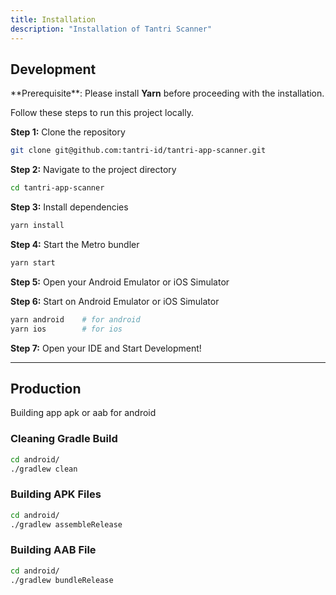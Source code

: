 ```yaml
---
title: Installation
description: "Installation of Tantri Scanner"
---
```


## Development

<Info>
  **Prerequisite**: Please install <b>Yarn</b>
  before proceeding with the installation.
</Info>

Follow these steps to run this project locally.

<b>Step 1:</b> Clone the repository

```bash
git clone git@github.com:tantri-id/tantri-app-scanner.git
```

<b>Step 2:</b> Navigate to the project directory

```bash
cd tantri-app-scanner
```

<b>Step 3:</b> Install dependencies

```bash
yarn install
```

<b>Step 4:</b> Start the Metro bundler

```bash
yarn start
```

<b>Step 5:</b> Open your Android Emulator or iOS Simulator

<b>Step 6:</b> Start on Android Emulator or iOS Simulator

```bash
yarn android    # for android
yarn ios        # for ios
```

<b>Step 7:</b> Open your IDE and Start Development!

---

## Production

Building app apk or aab for android

### Cleaning Gradle Build

```bash
cd android/
./gradlew clean
```

### Building APK Files

```bash
cd android/
./gradlew assembleRelease
```

### Building AAB File

```bash
cd android/
./gradlew bundleRelease
```
